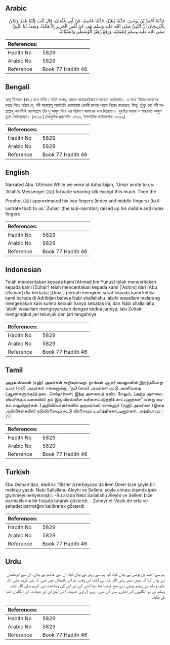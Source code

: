 ## Arabic

<div dir="rtl" lang="ar" style={{fontSize:'larger',backgroundColor:'#f8f9fa',padding:20}}>حَدَّثَنَا أَحْمَدُ بْنُ يُونُسَ، حَدَّثَنَا زُهَيْرٌ، حَدَّثَنَا عَاصِمٌ، عَنْ أَبِي عُثْمَانَ، قَالَ كَتَبَ إِلَيْنَا عُمَرُ وَنَحْنُ بِأَذْرَبِيجَانَ أَنَّ النَّبِيَّ صلى الله عليه وسلم نَهَى عَنْ لُبْسِ الْحَرِيرِ إِلاَّ هَكَذَا، وَصَفَّ لَنَا النَّبِيُّ صلى الله عليه وسلم إِصْبَعَيْهِ‏.‏ وَرَفَعَ زُهَيْرٌ الْوُسْطَى وَالسَّبَّابَةَ‏.‏</div><div style={{backgroundColor:'#f8f9fa',padding:20, marginBottom: 10}}><table>
        <thead>
          <tr>
            <th>References:</th>
            <th></th>
          </tr>
        </thead>
        <tbody><tr><td>Hadith No</td><td>5829</td></tr><tr><td>Arabic No</td><td>5829</td></tr><tr><td>Reference</td><td>Book 77 Hadith 46</td></tr></tbody></table></div>

## Bengali

<div dir="ltr" lang="bn" style={{fontSize:'larger',backgroundColor:'#f8f9fa',padding:20}}>আবূ ‘উসমান (রহ.) হতে বর্ণিত। তিনি বলেন, আমরা আযারবাইজানে অবস্থান করছিলাম। এ সময় ‘উমার আমাদের কাছে লিখে পাঠান যে, নবী সাল্লাল্লাহু আলাইহি ওয়াসাল্লাম রেশমী কাপড় পরতে নিষেধ করেছেন; কিন্তু এটুকু এবং নবী সাল্লাল্লাহু আলাইহি ওয়াসাল্লাম তাঁর দু’আঙ্গুল দিয়ে এর পরিমাণ আমাদের বলে দিয়েছেন। যুহাইর মধ্যমা ও শাহাদাত আঙ্গুল তুলে দেখিয়েছেন। [৫৮২৮] (আধুনিক প্রকাশনী- ৫৪০৩, ইসলামিক ফাউন্ডেশন- ৫২৯৯)</div><div style={{backgroundColor:'#f8f9fa',padding:20, marginBottom: 10}}><table>
        <thead>
          <tr>
            <th>References:</th>
            <th></th>
          </tr>
        </thead>
        <tbody><tr><td>Hadith No</td><td>5829</td></tr><tr><td>Arabic No</td><td>5829</td></tr><tr><td>Reference</td><td>Book 77 Hadith 46</td></tr></tbody></table></div>

## English

<div dir="ltr" lang="en" style={{fontSize:'larger',backgroundColor:'#f8f9fa',padding:20}}>Narrated Abu 'Uthman:While we were at Adharbijan, 'Umar wrote to us: 'Allah's Messenger (ﷺ) forbade wearing silk except this much. Then the Prophet (ﷺ) approximated his two fingers (index and middle fingers) (to illustrate that) to us.' Zuhair (the sub-narrator) raised up his middle and index fingers</div><div style={{backgroundColor:'#f8f9fa',padding:20, marginBottom: 10}}><table>
        <thead>
          <tr>
            <th>References:</th>
            <th></th>
          </tr>
        </thead>
        <tbody><tr><td>Hadith No</td><td>5829</td></tr><tr><td>Arabic No</td><td>5829</td></tr><tr><td>Reference</td><td>Book 77 Hadith 46</td></tr></tbody></table></div>

## Indonesian

<div dir="ltr" lang="id" style={{fontSize:'larger',backgroundColor:'#f8f9fa',padding:20}}>Telah menceritakan kepada kami [Ahmad bin Yunus] telah menceritakan kepada kami [Zuhair] telah menceritakan kepada kami ['Ashim] dari [Abu Utsman] dia berkata; [Umar] pernah mengirim surat kepada kami ketika kami berada di Adribijan bahwa Nabi shallallahu 'alaihi wasallam melarang mengenakan kain sutera kecuali hanya sebatas ini, dan Nabi shallallahu 'alaihi wasallam mengisyarakan dengan kedua jarinya, lalu Zuhair mengangkat jari telunjuk dan jari tengahnya</div><div style={{backgroundColor:'#f8f9fa',padding:20, marginBottom: 10}}><table>
        <thead>
          <tr>
            <th>References:</th>
            <th></th>
          </tr>
        </thead>
        <tbody><tr><td>Hadith No</td><td>5829</td></tr><tr><td>Arabic No</td><td>5829</td></tr><tr><td>Reference</td><td>Book 77 Hadith 46</td></tr></tbody></table></div>

## Tamil

<div dir="ltr" lang="ta" style={{fontSize:'larger',backgroundColor:'#f8f9fa',padding:20}}>அபூஉஸ்மான் (ரஹ்) அவர்கள் கூறியதாவது: நாங்கள் ஆதர் பைஜானில் இருந்தபோது உமர் (ரலி) அவர்கள் எங்களுக்கு, ‘‘நபி (ஸல்) அவர்கள் பட்டு அணிவதை (ஆண்களுக்கு)த் தடை செய்தார்கள்; இந்த அளவைத் தவிர. மேலும், (அந்த அளவை விவரிக்கும் வகையில்) தம் இரு விரல்களை வரிசைப்படுத்திக் காட்டினார்கள்” என்று கடிதம் எழுதினார்கள். (அறிவிப்பாளர்களில் ஒருவரான) ஸுஹைர் (ரஹ்) அவர்கள் (இதை அறிவிக்கையில்) நடுவிரலையும் சுட்டு விரலையும் உயர்த்திக்காட்டினார்கள். அத்தியாயம் : 77</div><div style={{backgroundColor:'#f8f9fa',padding:20, marginBottom: 10}}><table>
        <thead>
          <tr>
            <th>References:</th>
            <th></th>
          </tr>
        </thead>
        <tbody><tr><td>Hadith No</td><td>5829</td></tr><tr><td>Arabic No</td><td>5829</td></tr><tr><td>Reference</td><td>Book 77 Hadith 46</td></tr></tbody></table></div>

## Turkish

<div dir="ltr" lang="tr" style={{fontSize:'larger',backgroundColor:'#f8f9fa',padding:20}}>Ebu Osman'dan, dedi ki: "Bizler Azerbaycan'da iken Ömer bize şöyle bir mektup yazdı: Nebi Sallallahu Aleyhi ve Sellem, şöyle olması dışında ipek giyinmeyi nehyetmiştir. -Bu arada Nebi Sallallahu Aleyhi ve Sellem bize parmaklarını bir hizada tutarak gösterdi. - Zuheyr el-Vasitı de orta ve şehadet parmağını kaldırarak gösterdi</div><div style={{backgroundColor:'#f8f9fa',padding:20, marginBottom: 10}}><table>
        <thead>
          <tr>
            <th>References:</th>
            <th></th>
          </tr>
        </thead>
        <tbody><tr><td>Hadith No</td><td>5829</td></tr><tr><td>Arabic No</td><td>5829</td></tr><tr><td>Reference</td><td>Book 77 Hadith 46</td></tr></tbody></table></div>

## Urdu

<div dir="rtl" lang="ur" style={{fontSize:'larger',backgroundColor:'#f8f9fa',padding:20}}>ہم سے احمد بن یونس نے بیان کیا، کہا ہم سے زہیر نے بیان کیا، ان سے عاصم نے بیان، ان سے ابوعثمان نے بیان کیا کہ ہمیں عمر رضی اللہ عنہ نے لکھا اس وقت ہم آذر بائیجان میں تھے کہ نبی کریم صلی اللہ علیہ وسلم نے ریشم پہننے سے منع فرمایا تھا سوا اتنے کے اور اس کی وضاحت نبی کریم صلی اللہ علیہ وسلم نے دو انگلیوں کے اشارے سے کی تھی۔ زہیر ( راوی حدیث ) نے بیچ کی اور شہادت کی انگلیاں اٹھا کر بتایا۔</div><div style={{backgroundColor:'#f8f9fa',padding:20, marginBottom: 10}}><table>
        <thead>
          <tr>
            <th>References:</th>
            <th></th>
          </tr>
        </thead>
        <tbody><tr><td>Hadith No</td><td>5829</td></tr><tr><td>Arabic No</td><td>5829</td></tr><tr><td>Reference</td><td>Book 77 Hadith 46</td></tr></tbody></table></div>